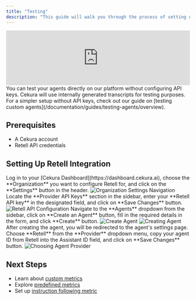 ---
title: "Testing"
description: "This guide will walk you through the process of setting up and testing voice agents using Retell integration in Cekura. When creating a new agent, you can select Retell as your provider after configuring the Retell API key in your organization settings."
---

<iframe
  width="100%"
  style={{ aspectRatio: "16 / 9" }}
  src="https://www.tella.tv/video/retell-integration-2al4/embed"
  frameborder="0"
  allow="accelerometer; autoplay; clipboard-write; encrypted-media; gyroscope; picture-in-picture"
  allowfullscreen
></iframe>

<Note>
  You can test your agents directly on our platform without configuring API keys. Cekura will use internally generated transcripts for testing purposes. For a simpler setup without API keys, check out our guide on [testing custom agents](/documentation/guides/testing-agents/overview).
</Note>

## Prerequisites

- A Cekura account
- Retell API credentials

## Setting Up Retell Integration

<Steps>
<Step title="Access Organization Settings">
Log in to your [Cekura Dashboard](https://dashboard.cekura.ai), choose the **Organization** you want to configure Retell for, and click on the **Settings** button in the header.

<img src="/images/org-button-click.png" alt="Organization Settings Navigation" />
</Step>

<Step title="Configure Retell Authentication">
Locate the **Provider API Keys** section in the sidebar, enter your **Retell API key** in the designated field, and click on **Save Changes** button.

<img src="/images/retell/retell-api-setup.png" alt="Retell API Configuration" />
</Step>

<Step title="Create a New Agent">
Navigate to the **Agents** dropdown from the sidebar, click on **Create an Agent** button, fill in the required details in the form, and click **Create** button.

<img src="/images/create-agent.png" alt="Create Agent" />
<img src="/images/create-agent-modal.png" alt="Creating Agent" />
</Step>

<Step title="Select Retell as Your Provider">
After creating the agent, you will be redirected to the agent's settings page. Choose **Retell** from the **Provider** dropdown menu, copy your agent ID from Retell into the Assistant ID field, and click on **Save Changes** button.

<img src="/images/choosing-agent-provider.png" alt="Choosing Agent Provider" />
</Step>
</Steps>

## Next Steps

- Learn about [custom metrics](/documentation/key-concepts/metrics/custom-metrics)
- Explore [predefined metrics](/documentation/key-concepts/metrics/pre-defined-metrics)
- Set up [instruction following metric](/documentation/key-concepts/metrics/instruction-following-metric)
